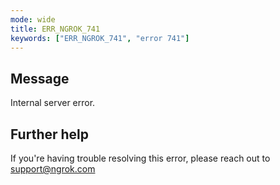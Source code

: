 ```yaml
---
mode: wide
title: ERR_NGROK_741
keywords: ["ERR_NGROK_741", "error 741"]
---
```


## Message

Internal server error.

## Further help

If you're having trouble resolving this error, please reach out to [support@ngrok.com](mailto:support@ngrok.com?subject=Help%20with%20ERR_NGROK_741)
